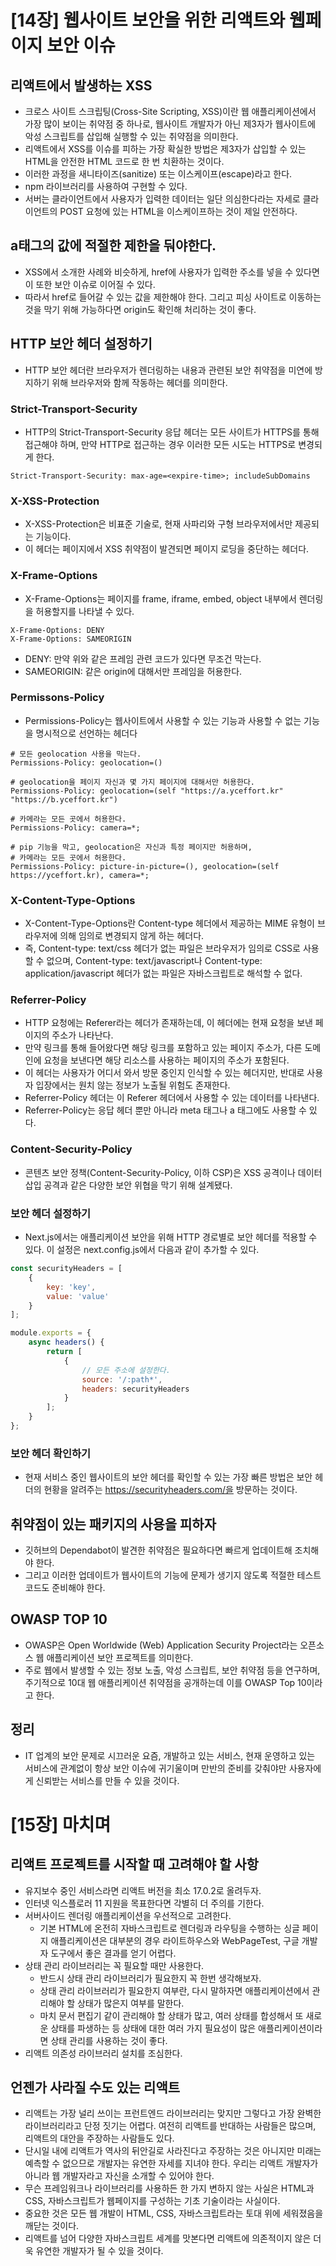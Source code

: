 # [14장] 웹사이트 보안을 위한 리액트와 웹페이지 보안 이슈

## 리액트에서 발생하는 XSS

-   크로스 사이트 스크립팅(Cross-Site Scripting, XSS)이란 웹 애플리케이션에서 가장 많이 보이는 취약점 중 하나로, 웹사이트 개발자가 아닌 제3자가 웹사이트에 악성 스크립트를 삽입해 실행할 수 있는 취약점을 의미한다.
-   리액트에서 XSS를 이슈를 피하는 가장 확실한 방법은 제3자가 삽입할 수 있는 HTML을 안전한 HTML 코드로 한 번 치환하는 것이다.
-   이러한 과정을 새니타이즈(sanitize) 또는 이스케이프(escape)라고 한다.
-   npm 라이브러리를 사용하여 구현할 수 있다.
-   서버는 클라이언트에서 사용자가 입력한 데이터는 일단 의심한다라는 자세로 클라이언트의 POST 요청에 있는 HTML을 이스케이프하는 것이 제일 안전하다.

## a태그의 값에 적절한 제한을 둬야한다.

-   XSS에서 소개한 사례와 비슷하게, href에 사용자가 입력한 주소를 넣을 수 있다면 이 또한 보안 이슈로 이어질 수 있다.
-   따라서 href로 들어갈 수 있는 값을 제한해야 한다. 그리고 피싱 사이트로 이동하는 것을 막기 위해 가능하다면 origin도 확인해 처리하는 것이 좋다.

## HTTP 보안 헤더 설정하기

-   HTTP 보안 헤더란 브라우저가 렌더링하는 내용과 관련된 보안 취약점을 미연에 방지하기 위해 브라우저와 함께 작동하는 헤더를 의미한다.

### Strict-Transport-Security

-   HTTP의 Strict-Transport-Security 응답 헤더는 모든 사이트가 HTTPS를 통해 접근해야 하며, 만약 HTTP로 접근하는 경우 이러한 모든 시도는 HTTPS로 변경되게 한다.

```
Strict-Transport-Security: max-age=<expire-time>; includeSubDomains
```

### X-XSS-Protection

-   X-XSS-Protection은 비표준 기술로, 현재 사파리와 구형 브라우저에서만 제공되는 기능이다.
-   이 헤더는 페이지에서 XSS 취약점이 발견되면 페이지 로딩을 중단하는 헤더다.

### X-Frame-Options

-   X-Frame-Options는 페이지를 frame, iframe, embed, object 내부에서 렌더링을 허용할지를 나타낼 수 있다.

```
X-Frame-Options: DENY
X-Frame-Options: SAMEORIGIN
```

-   DENY: 만약 위와 같은 프레임 관련 코드가 있다면 무조건 막는다.
-   SAMEORIGIN: 같은 origin에 대해서만 프레임을 허용한다.

### Permissons-Policy

-   Permissions-Policy는 웹사이트에서 사용할 수 있는 기능과 사용할 수 없는 기능을 명시적으로 선언하는 헤더다

```
# 모든 geolocation 사용을 막는다.
Permissions-Policy: geolocation=()

# geolocation을 페이지 자신과 몇 가지 페이지에 대해서만 허용한다.
Permissions-Policy: geolocation=(self "https://a.yceffort.kr" "https://b.yceffort.kr")

# 카메라는 모든 곳에서 허용한다.
Permissions-Policy: camera=*;

# pip 기능을 막고, geolocation은 자신과 특정 페이지만 허용하며,
# 카메라는 모든 곳에서 허용한다.
Permissions-Policy: picture-in-picture=(), geolocation=(self https://yceffort.kr), camera=*;
```

### X-Content-Type-Options

-   X-Content-Type-Options란 Content-type 헤더에서 제공하는 MIME 유형이 브라우저에 의해 임의로 변경되지 않게 하는 헤더다.
-   즉, Content-type: text/css 헤더가 없는 파일은 브라우저가 임의로 CSS로 사용할 수 없으며, Content-type: text/javascript나 Content-type: application/javascript 헤더가 없는 파일은 자바스크립트로 해석할 수 없다.

### Referrer-Policy

-   HTTP 요청에는 Referer라는 헤더가 존재하는데, 이 헤더에는 현재 요청을 보낸 페이지의 주소가 나타난다.
-   만약 링크를 통해 들어왔다면 해당 링크를 포함하고 있는 페이지 주소가, 다른 도메인에 요청을 보낸다면 해당 리소스를 사용하는 페이지의 주소가 포함된다.
-   이 헤더는 사용자가 어디서 와서 방문 중인지 인식할 수 있는 헤더지만, 반대로 사용자 입장에서는 원치 않는 정보가 노출될 위험도 존재한다.
-   Referrer-Policy 헤더는 이 Referer 헤더에서 사용할 수 있는 데이터를 나타낸다.
-   Referrer-Policy는 응답 헤더 뿐만 아니라 meta 태그나 a 태그에도 사용할 수 있다.

### Content-Security-Policy

-   콘텐츠 보안 정책(Content-Security-Policy, 이하 CSP)은 XSS 공격이나 데이터 삽입 공격과 같은 다양한 보안 위협을 막기 위해 설계됐다.

### 보안 헤더 설정하기

-   Next.js에서는 애플리케이션 보안을 위해 HTTP 경로별로 보안 헤더를 적용할 수 있다. 이 설정은 next.config.js에서 다음과 같이 추가할 수 있다.

```js
const securityHeaders = [
    {
        key: 'key',
        value: 'value'
    }
];

module.exports = {
    async headers() {
        return [
            {
                // 모든 주소에 설정한다.
                source: '/:path*',
                headers: securityHeaders
            }
        ];
    }
};
```

### 보안 헤더 확인하기

-   현재 서비스 중인 웹사이트의 보안 헤더를 확인할 수 있는 가장 빠른 방법은 보안 헤더의 현황을 알려주는 https://securityheaders.com/을 방문하는 것이다.

## 취약점이 있는 패키지의 사용을 피하자

-   깃허브의 Dependabot이 발견한 취약점은 필요하다면 빠르게 업데이트해 조치해야 한다.
-   그리고 이러한 업데이트가 웹사이트의 기능에 문제가 생기지 않도록 적절한 테스트 코드도 준비해야 한다.

## OWASP TOP 10

-   OWASP은 Open Worldwide (Web) Application Security Project라는 오픈소스 웹 애플리케이션 보안 프로젝트를 의미한다.
-   주로 웹에서 발생할 수 있는 정보 노출, 악성 스크립트, 보안 취약점 등을 연구하며, 주기적으로 10대 웹 애플리케이션 취약점을 공개하는데 이를 OWASP Top 10이라고 한다.

## 정리

-   IT 업계의 보안 문제로 시끄러운 요즘, 개발하고 있는 서비스, 현재 운영하고 있는 서비스에 관계없이 항상 보안 이슈에 귀기울이며 만반의 준비를 갖춰야만 사용자에게 신뢰받는 서비스를 만들 수 있을 것이다.

# [15장] 마치며

## 리액트 프로젝트를 시작할 때 고려해야 할 사항

-   유지보수 중인 서비스라면 리액트 버전을 최소 17.0.2로 올려두자.
-   인터넷 익스플로러 11 지원을 목표한다면 각별히 더 주의를 기한다.
-   서버사이드 렌더링 애플리케이션을 우선적으로 고려한다.
    -   기본 HTML에 온전히 자바스크립트로 렌더링과 라우팅을 수행하는 싱글 페이지 애플리케이션은 대부분의 경우 라이트하우스와 WebPageTest, 구글 개발자 도구에서 좋은 결과를 얻기 어렵다.
-   상태 관리 라이브러리는 꼭 필요할 때만 사용한다.
    -   반드시 상태 관리 라이브러리가 필요한지 꼭 한번 생각해보자.
    -   상태 관리 라이브러리가 필요한지 여부란, 다시 말하자면 애플리케이션에서 관리해야 할 상태가 많은지 여부를 말한다.
    -   마치 문서 편집기 같이 관리해야 할 상태가 많고, 여러 상태를 합성해서 또 새로운 상태를 파생하는 등 상태에 대한 여러 가지 필요성이 많은 애플리케이션이라면 상태 관리를 사용하는 것이 좋다.
-   리액트 의존성 라이브러리 설치를 조심한다.

## 언젠가 사라질 수도 있는 리액트

-   리액트는 가장 널리 쓰이는 프런트엔드 라이브러리는 맞지만 그렇다고 가장 완벽한 라이브러리라고 단정 짓기는 어렵다. 여전히 리액트를 반대하는 사람들은 많으며, 리액트의 대안을 주장하는 사람들도 있다.
-   단시일 내에 리액트가 역사의 뒤안길로 사라진다고 주장하는 것은 아니지만 미래는 예측할 수 없으므로 개발자는 유연한 자세를 지녀야 한다. 우리는 리액트 개발자가 아니라 웹 개발자라고 자신을 소개할 수 있어야 한다.
-   무슨 프레임워크나 라이브러리를 사용하든 한 가지 변하지 않는 사실은 HTML과 CSS, 자바스크립트가 웹페이지를 구성하는 기초 기술이라는 사실이다.
-   중요한 것은 모든 웹 개발이 HTML, CSS, 자바스크립트라는 토대 위에 세워졌음을 깨닫는 것이다.
-   리액트를 넘어 다양한 자바스크립트 세계를 맛본다면 리액트에 의존적이지 않은 더욱 유연한 개발자가 될 수 있을 것이다.
